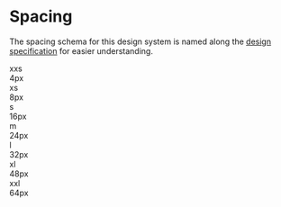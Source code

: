 
<Meta title="Foundation/Spacing" />

# Spacing

The spacing schema for this design system is named along the
[design specification](https://www.figma.com/file/nsXR2h0KwciWpuwKRD58FX/Mumble?type=design&node-id=487-1367&mode=design&t=nadtkutidFANmEPG-0)
for easier understanding.

<Unstyled>
	<div>
		<div className="flex flex-col gap-m">
			<div className="flex gap-m">
				<div className="basis-l">xxs</div>
				<div className="basis-l">4px</div>
				<div>
					<div className="h-xxs w-xxs bg-primary-500"></div>
				</div>
			</div>
			<div className="flex gap-m">
				<div className="basis-l">xs</div>
				<div className="basis-l">8px</div>
				<div>
					<div className="h-xs w-xs bg-primary-500"></div>
				</div>
			</div>
			<div className="flex gap-m">
				<div className="basis-l">s</div>
				<div className="basis-l">16px</div>
				<div>
					<div className="h-s w-s bg-primary-500"></div>
				</div>
			</div>
			<div className="flex gap-m">
				<div className="basis-l">m</div>
				<div className="basis-l">24px</div>
				<div>
					<div className="h-m w-m bg-primary-500"></div>
				</div>
			</div>
			<div className="flex gap-m">
				<div className="basis-l">l</div>
				<div className="basis-l">32px</div>
				<div>
					<div className="h-l w-l bg-primary-500"></div>
				</div>
			</div>
			<div className="flex gap-m">
				<div className="basis-l">xl</div>
				<div className="basis-l">48px</div>
				<div>
					<div className="h-xl w-xl bg-primary-500"></div>
				</div>
			</div>
			<div className="flex gap-m">
				<div className="basis-l">xxl</div>
				<div className="basis-l">64px</div>
				<div>
					<div className="h-xxl w-xxl bg-primary-500"></div>
				</div>
			</div>
		</div>
	</div>
</Unstyled>
